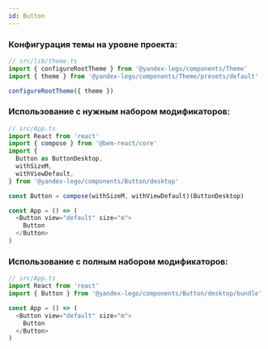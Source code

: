 ```yaml
---
id: Button
---
```


### Конфигурация темы на уровне проекта:

```ts
// src/lib/theme.ts
import { configureRootTheme } from '@yandex-lego/components/Theme'
import { theme } from '@yandex-lego/components/Theme/presets/default'

configureRootTheme({ theme })
```

### Использование с нужным набором модификаторов:

```ts
// src/App.ts
import React from 'react'
import { compose } from '@bem-react/core'
import {
  Button as ButtonDesktop,
  withSizeM,
  withViewDefault,
} from '@yandex-lego/components/Button/desktop'

const Button = compose(withSizeM, withViewDefault)(ButtonDesktop)

const App = () => (
  <Button view="default" size="m">
    Button
  </Button>
)
```

### Использование с полным набором модификаторов:

```ts
// src/App.ts
import React from 'react'
import { Button } from '@yandex-lego/components/Button/desktop/bundle'

const App = () => (
  <Button view="default" size="m">
    Button
  </Button>
)
```
